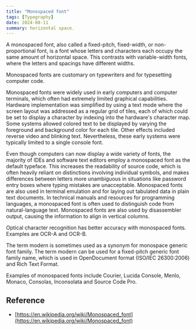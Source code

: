 ```yaml
---
title: "Monospaced font"
tags: [Typography]
date: 2024-08-11
summary: horizontal space.
---
```


A monospaced font, also called a fixed-pitch, fixed-width, or non-proportional
font, is a font whose letters and characters each occupy the same amount of
horizontal space. This contrasts with variable-width fonts, where the
letters and spacings have different widths.

Monospaced fonts are customary on typewriters and for typesetting computer code.

Monospaced fonts were widely used in early computers and computer terminals,
which often had extremely limited graphical capabilities. Hardware
implementation was simplified by using a text mode where the screen layout was
addressed as a regular grid of tiles, each of which could be set to display a
character by indexing into the hardware's character map. Some systems allowed
colored text to be displayed by varying the foreground and background color for
each tile. Other effects included reverse video and blinking text. Nevertheless,
these early systems were typically limited to a single console font.

Even though computers can now display a wide variety of fonts, the majority of
IDEs and software text editors employ a monospaced font as the default typeface.
This increases the readability of source code, which is often heavily reliant on
distinctions involving individual symbols, and makes differences between letters
more unambiguous in situations like password entry boxes where typing mistakes
are unacceptable. Monospaced fonts are also used in terminal emulation and
for laying out tabulated data in plain text documents. In technical manuals and
resources for programming languages, a monospaced font is often used to
distinguish code from natural-language text. Monospaced fonts are also used by
disassembler output, causing the information to align in vertical columns.

Optical character recognition has better accuracy with monospaced fonts.
Examples are OCR-A and OCR-B.

The term modern is sometimes used as a synonym for monospace generic font
family. The term modern can be used for a fixed-pitch generic font family name,
which is used in OpenDocument format (ISO/IEC 26300:2006) and Rich Text
Format.

Examples of monospaced fonts include Courier, Lucida Console, Menlo, Monaco,
Consolas, Inconsolata and Source Code Pro.

## Reference

- [https://en.wikipedia.org/wiki/Monospaced_font](https://en.wikipedia.org/wiki/Monospaced_font)
